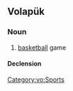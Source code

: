 ==Volapük==

===Noun===
{{vo-noun}}

# [[basketball]] game

====Declension====
{{vo-decl-noun}}

[[Category:vo:Sports]]